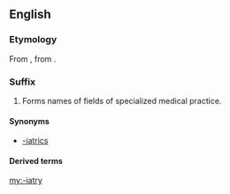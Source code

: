 ==English==

===Etymology===
From {{der|en|grc|ἰατρεία||healing, medical treatment}}, from {{m|grc|sc=polytonic|ἰατρός||doctor}}.

===Suffix===
{{en-suffix}}

# Forms names of fields of specialized medical practice.

====Synonyms====
* [[-iatrics]]

====Derived terms====
{{suffixsee|en}}

[[my:-iatry]]